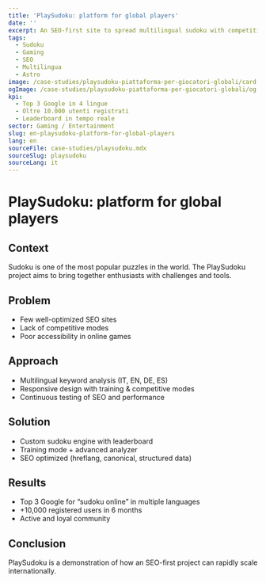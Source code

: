 ```yaml
---
title: 'PlaySudoku: platform for global players'
date: ''
excerpt: An SEO-first site to spread multilingual sudoku with competitive modes.
tags:
  - Sudoku
  - Gaming
  - SEO
  - Multilingua
  - Astro
image: /case-studies/playsudoku-piattaforma-per-giocatori-globali/card.webp
ogImage: /case-studies/playsudoku-piattaforma-per-giocatori-globali/og.webp
kpi:
  - Top 3 Google in 4 lingue
  - Oltre 10.000 utenti registrati
  - Leaderboard in tempo reale
sector: Gaming / Entertainment
slug: en-playsudoku-platform-for-global-players
lang: en
sourceFile: case-studies/playsudoku.mdx
sourceSlug: playsudoku
sourceLang: it
---
```


# PlaySudoku: platform for global players

## Context
Sudoku is one of the most popular puzzles in the world. The PlaySudoku project aims to bring together enthusiasts with challenges and tools.

## Problem
- Few well-optimized SEO sites  
- Lack of competitive modes  
- Poor accessibility in online games

## Approach
- Multilingual keyword analysis (IT, EN, DE, ES)  
- Responsive design with training & competitive modes  
- Continuous testing of SEO and performance

## Solution
- Custom sudoku engine with leaderboard  
- Training mode + advanced analyzer  
- SEO optimized (hreflang, canonical, structured data)

## Results
- Top 3 Google for “sudoku online” in multiple languages  
- +10,000 registered users in 6 months  
- Active and loyal community

## Conclusion
PlaySudoku is a demonstration of how an SEO-first project can rapidly scale internationally.